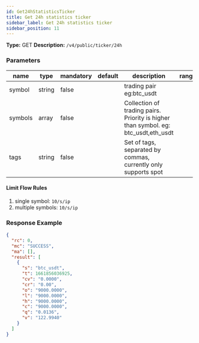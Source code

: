 ```yaml
---
id: Get24hStatisticsTicker
title: Get 24h statistics ticker
sidebar_label: Get 24h statistics ticker
sidebar_position: 11
---
```


**Type:** GET **Description:** `/v4/public/ticker/24h`

### Parameters

| name | type | mandatory | default | description | ranges |
| --- | --- | --- | --- | --- | --- |
| symbol | string | false |  | trading pair eg:btc_usdt |  |
| symbols | array | false |  | Collection of trading pairs. Priority is higher than symbol. eg: btc_usdt,eth_usdt |  |
| tags | string | false |  | Set of tags, separated by commas, currently only supports spot |  |

#### **Limit Flow Rules**

1. single symbol: `10/s/ip`
2. multiple symbols: `10/s/ip`

### Response Example

```json title="Response"
{
  "rc": 0,
  "mc": "SUCCESS",
  "ma": [],
  "result": [
    {
      "s": "btc_usdt",
      "t": 1661856036925,
      "cv": "0.0000",
      "cr": "0.00",
      "o": "9000.0000",
      "l": "9000.0000",
      "h": "9000.0000",
      "c": "9000.0000",
      "q": "0.0136",
      "v": "122.9940"
    }
  ]
}
```
